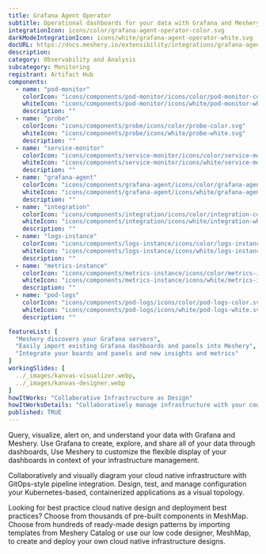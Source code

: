 ```yaml
---
title: Grafana Agent Operator
subtitle: Operational dashboards for your data with Grafana and Meshery
integrationIcon: icons/color/grafana-agent-operator-color.svg
darkModeIntegrationIcon: icons/white/grafana-agent-operator-white.svg
docURL: https://docs.meshery.io/extensibility/integrations/grafana-agent-operator
description: 
category: Observability and Analysis
subcategory: Monitoring
registrant: Artifact Hub
components:
  - name: "pod-monitor"
    colorIcon: "icons/components/pod-monitor/icons/color/pod-monitor-color.svg"
    whiteIcon: "icons/components/pod-monitor/icons/white/pod-monitor-white.svg"
    description: ""
  - name: "probe"
    colorIcon: "icons/components/probe/icons/color/probe-color.svg"
    whiteIcon: "icons/components/probe/icons/white/probe-white.svg"
    description: ""
  - name: "service-monitor"
    colorIcon: "icons/components/service-monitor/icons/color/service-monitor-color.svg"
    whiteIcon: "icons/components/service-monitor/icons/white/service-monitor-white.svg"
    description: ""
  - name: "grafana-agent"
    colorIcon: "icons/components/grafana-agent/icons/color/grafana-agent-color.svg"
    whiteIcon: "icons/components/grafana-agent/icons/white/grafana-agent-white.svg"
    description: ""
  - name: "integration"
    colorIcon: "icons/components/integration/icons/color/integration-color.svg"
    whiteIcon: "icons/components/integration/icons/white/integration-white.svg"
    description: ""
  - name: "logs-instance"
    colorIcon: "icons/components/logs-instance/icons/color/logs-instance-color.svg"
    whiteIcon: "icons/components/logs-instance/icons/white/logs-instance-white.svg"
    description: ""
  - name: "metrics-instance"
    colorIcon: "icons/components/metrics-instance/icons/color/metrics-instance-color.svg"
    whiteIcon: "icons/components/metrics-instance/icons/white/metrics-instance-white.svg"
    description: ""
  - name: "pod-logs"
    colorIcon: "icons/components/pod-logs/icons/color/pod-logs-color.svg"
    whiteIcon: "icons/components/pod-logs/icons/white/pod-logs-white.svg"
    description: ""

featureList: [
  "Meshery discovers your Grafana servers",
  "Easily import existing Grafana dashboards and panels into Meshery",
  "Integrate your boards and panels and new insights and metrics"
]
workingSlides: [
  ../_images/kanvas-visualizer.webp,
  ../_images/kanvas-designer.webp
]
howItWorks: "Collaborative Infrastructure as Design"
howItWorksDetails: "Collaboratively manage infrastructure with your coworkers synchronously sharing the same designs."
published: TRUE
---
```

<p>
Query, visualize, alert on, and understand your data with Grafana and Meshery. Use Grafana to create, explore, and share all of your data through dashboards,
Use Meshery to customize the flexible display of your dashboards in context of your infrastructure management.
</p>
<p>
    Collaboratively and visually diagram your cloud native infrastructure with GitOps-style pipeline integration. Design, test, and manage configuration your Kubernetes-based, containerized applications as a visual topology.
</p>
<p>
    Looking for best practice cloud native design and deployment best practices? Choose from thousands of pre-built components in MeshMap. Choose from hundreds of ready-made design patterns by importing templates from Meshery Catalog or use our low code designer, MeshMap, to create and deploy your own cloud native infrastructure designs.
</p>
